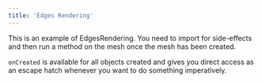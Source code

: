 ```yaml
---
title: 'Edges Rendering'
---
```


This is an example of EdgesRendering. You need to import for side-effects and
then run a method on the mesh once the mesh has been created.

`onCreated` is available for all objects created and gives you direct access as
an escape hatch whenever you want to do something imperatively.

<code src="./EdgesRendering.tsx" />
